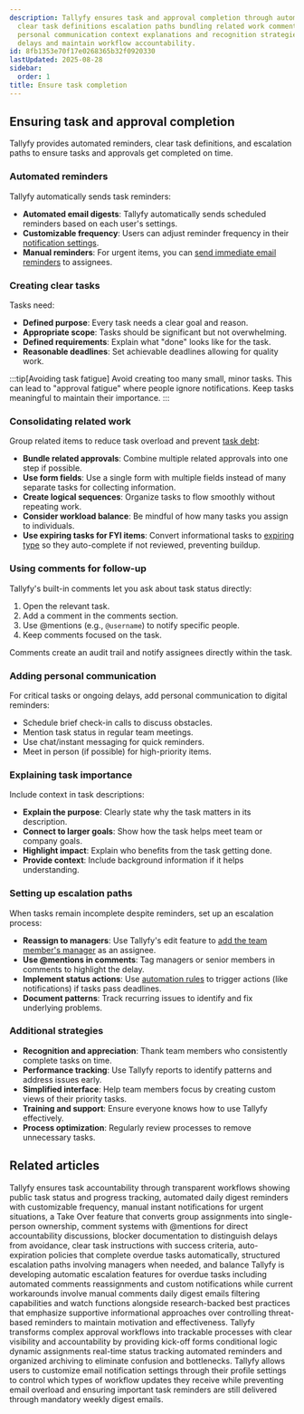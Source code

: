 ```yaml
---
description: Tallyfy ensures task and approval completion through automated reminders
  clear task definitions escalation paths bundling related work comment-based follow-ups
  personal communication context explanations and recognition strategies to prevent
  delays and maintain workflow accountability.
id: 8fb1353e70f17e0268365b32f0920330
lastUpdated: 2025-08-28
sidebar:
  order: 1
title: Ensure task completion
---
```


## Ensuring task and approval completion

Tallyfy provides automated reminders, clear task definitions, and escalation paths to ensure tasks and approvals get completed on time.

### Automated reminders

Tallyfy automatically sends task reminders:

- **Automated email digests**: Tallyfy automatically sends scheduled reminders based on each user's settings.
- **Customizable frequency**: Users can adjust reminder frequency in their [notification settings](/products/pro/settings/personal-settings/how-can-i-manage-email-notifications-in-tallyfy/).
- **Manual reminders**: For urgent items, you can [send immediate email reminders](/products/pro/tracking-and-tasks/tasks/how-can-i-send-email-reminders-in-tallyfy/) to assignees.


### Creating clear tasks

Tasks need:

- **Defined purpose**: Every task needs a clear goal and reason.
- **Appropriate scope**: Tasks should be significant but not overwhelming.
- **Defined requirements**: Explain what "done" looks like for the task.
- **Reasonable deadlines**: Set achievable deadlines allowing for quality work.

:::tip[Avoiding task fatigue]
Avoid creating too many small, minor tasks. This can lead to "approval fatigue" where people ignore notifications. Keep tasks meaningful to maintain their importance.
:::

### Consolidating related work

Group related items to reduce task overload and prevent [task debt](/products/pro/tutorials/how-to/how-to-avoid-task-debt/):

- **Bundle related approvals**: Combine multiple related approvals into one step if possible.
- **Use form fields**: Use a single form with multiple fields instead of many separate tasks for collecting information.
- **Create logical sequences**: Organize tasks to flow smoothly without repeating work.
- **Consider workload balance**: Be mindful of how many tasks you assign to individuals.
- **Use expiring tasks for FYI items**: Convert informational tasks to [expiring type](/products/pro/tracking-and-tasks/tasks/what-types-of-tasks-can-i-create-with-tallyfy/) so they auto-complete if not reviewed, preventing buildup.


### Using comments for follow-up

Tallyfy's built-in comments let you ask about task status directly:

1. Open the relevant task.
2. Add a comment in the comments section.
3. Use \@mentions (e.g., `@username`) to notify specific people.
4. Keep comments focused on the task.

Comments create an audit trail and notify assignees directly within the task.

### Adding personal communication

For critical tasks or ongoing delays, add personal communication to digital reminders:

- Schedule brief check-in calls to discuss obstacles.
- Mention task status in regular team meetings.
- Use chat/instant messaging for quick reminders.
- Meet in person (if possible) for high-priority items.


### Explaining task importance

Include context in task descriptions:

- **Explain the purpose**: Clearly state why the task matters in its description.
- **Connect to larger goals**: Show how the task helps meet team or company goals.
- **Highlight impact**: Explain who benefits from the task getting done.
- **Provide context**: Include background information if it helps understanding.


### Setting up escalation paths

When tasks remain incomplete despite reminders, set up an escalation process:

- **Reassign to managers**: Use Tallyfy's edit feature to [add the team member's manager](/products/pro/tracking-and-tasks/tasks/edit-task/how-can-i-assign-members-to-tasks-in-tallyfy/) as an assignee.
- **Use \@mentions in comments**: Tag managers or senior members in comments to highlight the delay.
- **Implement status actions**: Use [automation rules](/products/pro/documenting/templates/automations/actions/status-actions/) to trigger actions (like notifications) if tasks pass deadlines.
- **Document patterns**: Track recurring issues to identify and fix underlying problems.


### Additional strategies

- **Recognition and appreciation**: Thank team members who consistently complete tasks on time.
- **Performance tracking**: Use Tallyfy reports to identify patterns and address issues early.
- **Simplified interface**: Help team members focus by creating custom views of their priority tasks.
- **Training and support**: Ensure everyone knows how to use Tallyfy effectively.
- **Process optimization**: Regularly review processes to remove unnecessary tasks.



## Related articles
<CardGrid>
<LinkTitleCard header="<b>How To > Improve accountability</b>" href="/products/pro/tutorials/how-to/make-people-accountable-for-tasks/" > Tallyfy ensures task accountability through transparent workflows showing public task status and progress tracking, automated daily digest reminders with customizable frequency, manual instant notifications for urgent situations, a Take Over feature that converts group assignments into single-person ownership, comment systems with @mentions for direct accountability discussions, blocker documentation to distinguish delays from avoidance, clear task instructions with success criteria, auto-expiration policies that complete overdue tasks automatically, structured escalation paths involving managers when needed, and balance </LinkTitleCard>
<LinkTitleCard header="<b>Tasks > Escalating overdue tasks</b>" href="/products/pro/tracking-and-tasks/tasks/task-escalation-for-overdue-items/" > Tallyfy is developing automatic escalation features for overdue tasks including automated comments reassignments and custom notifications while current workarounds involve manual comments daily digest emails filtering capabilities and watch functions alongside research-backed best practices that emphasize supportive informational approaches over controlling threat-based reminders to maintain motivation and effectiveness. </LinkTitleCard>
<LinkTitleCard header="<b>How To > Complex approval workflows</b>" href="/products/pro/tutorials/how-to/track-and-run-complex-approval-workflows/" > Tallyfy transforms complex approval workflows into trackable processes with clear visibility and accountability by providing kick-off forms conditional logic dynamic assignments real-time status tracking automated reminders and organized archiving to eliminate confusion and bottlenecks. </LinkTitleCard>
<LinkTitleCard header="<b>Personal Settings > Manage email notifications</b>" href="/products/pro/settings/personal-settings/how-can-i-manage-email-notifications-in-tallyfy/" > Tallyfy allows users to customize email notification settings through their profile settings to control which types of workflow updates they receive while preventing email overload and ensuring important task reminders are still delivered through mandatory weekly digest emails. </LinkTitleCard>
</CardGrid>